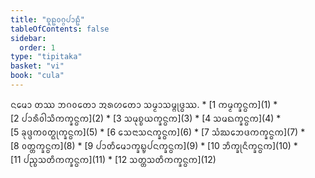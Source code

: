 ```yaml
---
title: "ᨧᩪᩊᩅᨣ᩠ᨣᨸᩣᩊᩥ"
tableOfContents: false
sidebar:
  order: 1
type: "tipitaka"
basket: "vi"
book: "cula"
---
```


<Paragraph number="1" type="center" book="cula">
ᨶᨾᩮᩣ ᨲᩔ ᨽᨣᩅᨲᩮᩣ ᩋᩁᩉᨲᩮᩣ ᩈᨾ᩠ᨾᩣᩈᨾ᩠ᨻᩩᨴ᩠ᨵᩔ.

</Paragraph>

<TableOfContents book="cula">
* [1 ᨠᨾ᩠ᨾᨠ᩠ᨡᨶ᩠ᨵᨠ](1)
* [2 ᨸᩣᩁᩥᩅᩤᩈᩥᨠᨠ᩠ᨡᨶ᩠ᨵᨠ](2)
* [3 ᩈᨾᩩᨧ᩠ᨧᨿᨠ᩠ᨡᨶ᩠ᨵᨠ](3)
* [4 ᩈᨾᨳᨠ᩠ᨡᨶ᩠ᨵᨠ](4)
* [5 ᨡᩩᨴ᩠ᨴᨠᩅᨲ᩠ᨳᩩᨠ᩠ᨡᨶ᩠ᨵᨠ](5)
* [6 ᩈᩮᨶᩣᩈᨶᨠ᩠ᨡᨶ᩠ᨵᨠ](6)
* [7 ᩈᩴᨥᨽᩮᨴᨠᨠ᩠ᨡᨶ᩠ᨵᨠ](7)
* [8 ᩅᨲ᩠ᨲᨠ᩠ᨡᨶ᩠ᨵᨠ](8)
* [9 ᨸᩣᨲᩥᨾᩮᩣᨠ᩠ᨡᨭ᩠ᨮᨸᨶᨠ᩠ᨡᨶ᩠ᨵᨠ](9)
* [10 ᨽᩥᨠ᩠ᨡᩩᨶᩥᨠ᩠ᨡᨶ᩠ᨵᨠ](10)
* [11 ᨸᨬ᩠ᨧᩈᨲᩥᨠᨠ᩠ᨡᨶ᩠ᨵᨠ](11)
* [12 ᩈᨲ᩠ᨲᩈᨲᩥᨠᨠ᩠ᨡᨶ᩠ᨵᨠ](12)
</TableOfContents>